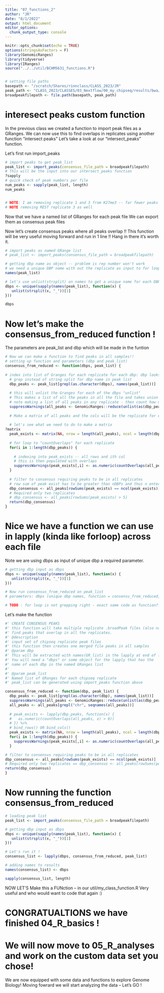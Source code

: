 ```yaml
---
title: "07_functions_2"
author: "JR"
date: "8/1/2022"
output: html_document
editor_options: 
  chunk_output_type: console
---
```


```r
knitr::opts_chunk$set(echo = TRUE)
options(stringsAsFactors = F)
library(GenomicRanges)
library(tidyverse)
library(IRanges)
source("../../util/BCHM5631_functions.R")


# setting file paths
basepath <- "/scratch/Shares/rinnclass/CLASS_2023/JR"
peak_path <- "CLASS_2023/CLASSES/03_Nextflow/00_my_chipseq/results/bwa/mergedLibrary/macs/broadPeak/"
broadpeakfilepath <- file.path(basepath, peak_path)

```

# interesect peaks custom function
In the previous class we created a function to import peak files as a GRanges.
We can now use this to find overlaps in replicates using another function
"intersect peaks" Let's take a look at our "intersect_peaks" function. 


Let's first run import_peaks 

```r

# import peaks to get peak_list
peak_list <- import_peaks(consensus_file_path = broadpeakfilepath)
# This will be the input into our intersect_peaks function
?sapply
# quick check of peak numbers per file
num_peaks <- sapply(peak_list, length) 
num_peaks


# NOTE: I am removing replicate 1 and 3 from K27me3 -- far fewer peaks than the other files 
# NOTE removing REST replicate 3 as well
```

Now that we have a named list of GRanges for each peak file 
We can export them as consensus peak files


Now let's create consensus peaks where all peaks overlap 
!! This function will be very useful moving forward and run in 1 line !!
Hang in there it's worth it.

```r
# import peaks as named GRange list
# peak_list <- import_peaks(consensus_file_path = broadpeakfilepath)

# getting dbp name as object -- problem is rep number won't work
# we need a unique DBP name with out the replicate as input to for loop
names(peak_list)

# let's use unlist(strsplit) on names to get a unique name for each DBP
dbps <- unique(sapply(names(peak_list), function(x) {
   unlist(strsplit(x, "_"))[1]
}))

dbps
```

# Now let's make the consensus_from_reduced function !
The parameters are peak_list and dbp which will be made in the funtion

```r

# Now we can make a function to find peaks in all samples!!
# setting up function and parameters (dbp and peak_list)
consensus_from_reduced <- function(dbps, peak_list) {
  
# index into list of Granges for each replicate for each dbp: dbp looks like:
  # grep instead of string split for dbp name in peak list
  dbp_peaks <- peak_list[grepl(as.character(dbps), names(peak_list))]
  
  # this will unlist the Granges for each of the dbps "unlist"
  # This makes a list of all the peaks in all the file and takes union of overlaps
  # note making a list of all peaks in any replicate - then count how many times peak shows up (below)
  suppressWarnings(all_peaks <- GenomicRanges::reduce(unlist(as(dbp_peaks, "GRangesList"))))
  
  # Make a matrix of all peaks and the cols will be the replicate for each DBP
  
  # let's see what we need to do to make a matrix
?matrix
  peak_exists <- matrix(NA, nrow = length(all_peaks), ncol = length(dbp_peaks))
  
  # for loop to "countOverlaps" for each replicate
  for(i in 1:length(dbp_peaks)) {
    
    # indexing into peak_exists -- all rows and ith col 
    # this is then populated with overlaps
    suppressWarnings(peak_exists[,i] <- as.numeric(countOverlaps(all_peaks, dbp_peaks[[i]]) > 0))
  }
  
  # filter to consensus requiring peaks to be in all replicates
  # row sum of peak exist has to be greater than nDBPs and thus n enteries in peak exists
  dbp_consensus <- all_peaks[rowSums(peak_exists) == ncol(peak_exists)]
  # Required only two replicates
  # dbp_consensus <- all_peaks[rowSums(peak_exists) > 5]
  return(dbp_consensus)
}
```

# Nice we have a function we can use in lapply (kinda like forloop) across each file
Note we are using dbps as input of unique dbp a required parameter.

```r

# getting dbp input as dbps
dbps <- unique(sapply(names(peak_list), function(x) {
   unlist(strsplit(x, "_"))[1]
}))

# Now run consensus_from_reduced on peak_list
# parameters: dbps (unique dbp names, function = consensu_from_reduced, peaks_list of Granges)

# TODO : for loop is not grepping right - exact same code as function????

```

Let's make the function
```r

#' CREATE CONSENSUS PEAKS
#' this function will take multiple replicate .broadPeak files (also narrow)
#' find peaks that overlap in all the replicates. 
#' @description 
#' input set of chipseq replicate peak files
#' this function then creates one merged file peaks in all samples
#' @param dbp
#' This will be extracted with names(GR_list) in the lapply at end of fun
#' You will need a "dbps" or some object for the lapply that has the 
#' name of each dbp in the named GRanges list
#' 
#' @param peak_list
#' Named list of GRanges for each chipseq replicate
#' peak_list can be generated using import_peaks function above

consensus_from_reduced <- function(dbp, peak_list) {
  dbp_peaks <- peak_list[grepl(as.character(dbp), names(peak_list))]
  suppressWarnings(all_peaks <- GenomicRanges::reduce(unlist(as(dbp_peaks, "GRangesList"))))
  all_peaks <- all_peaks[grepl("chr", seqnames(all_peaks))]
  
  # peak_exists <- lapply(dbp_peaks, function(x) {
  #   as.numeric(countOverlaps(all_peaks, x) > 0))
  # }) %>%
  # bind_rows() OR bind_cols()
  peak_exists <- matrix(NA, nrow = length(all_peaks), ncol = length(dbp_peaks))
  for(i in 1:length(dbp_peaks)) {
    suppressWarnings(peak_exists[,i] <- as.numeric(countOverlaps(all_peaks, dbp_peaks[[i]]) > 0))
  }

# filter to consensus requiring peaks to be in all replicates
dbp_consensus <- all_peaks[rowSums(peak_exists) == ncol(peak_exists)]
# Required only two replicates == dbp_consensus <- all_peaks[rowSums(peak_exists) > 1]
return(dbp_consensus)
}
```

# Now running the function consensus_from_reduced

```r

# loading peak list
peak_list <- import_peaks(consensus_file_path = broadpeakfilepath)

# getting dbp input as dbps
dbps <- unique(sapply(names(peak_list), function(x) {
   unlist(strsplit(x, "_"))[1]
}))

# Let's run it !
consensus_list <- lapply(dbps, consensus_from_reduced, peak_list)

# adding names to results
names(consensus_list) <- dbps

sapply(consensus_list, length)


```


NOW LET'S Make this a FUNction -- in our util/my_class_function.R 
Very useful and who would want to code that again :)

# CONGRATUALTIONS we have finished 04_R_basics !
# We will now move to 05_R_analyses and work on the custom data set you chose!

We are now equipped with some data and functions to explore Genome Biology!
Moving fowrard we will start analyzing the data -- Let's GO !



